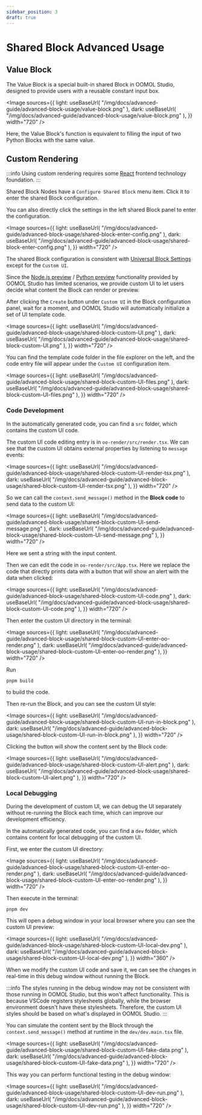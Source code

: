 ```yaml
---
sidebar_position: 3
draft: true
---
```



# Shared Block Advanced Usage

## Value Block

The Value Block is a special built-in shared Block in OOMOL Studio, designed to provide users with a reusable constant input box.

<Image
  sources={{
    light: useBaseUrl(
      "/img/docs/advanced-guide/advanced-block-usage/value-block.png"
    ),
    dark: useBaseUrl(
      "/img/docs/advanced-guide/advanced-block-usage/value-block.png"
    ),
  }}
  width="720"
/>

Here, the Value Block's function is equivalent to filling the input of two Python Blocks with the same value.

## Custom Rendering

:::info
Using custom rendering requires some [React](https://react.dev/) frontend technology foundation.
:::

Shared Block Nodes have a `Configure Shared Block` menu item. Click it to enter the shared Block configuration.

You can also directly click the settings in the left shared Block panel to enter the configuration.

<Image
  sources={{
    light: useBaseUrl(
      "/img/docs/advanced-guide/advanced-block-usage/shared-block-enter-config.png"
    ),
    dark: useBaseUrl(
      "/img/docs/advanced-guide/advanced-block-usage/shared-block-enter-config.png"
    ),
  }}
  width="720"
/>

The shared Block configuration is consistent with [Universal Block Settings](/docs/advanced-guide/block-advanced-usage/universal-block-settings) except for the `Custom UI`.

Since the [Node.js preview](/docs/workflow-engine/nodejs-sdk-api#3-contextpreview-types) / [Python preview](/docs/workflow-engine/nodejs-sdk-api#3-contextpreview-types) functionality provided by OOMOL Studio has limited scenarios, we provide custom UI to let users decide what content the Block can render or preview.

After clicking the `Create` button under `Custom UI` in the Block configuration panel, wait for a moment, and OOMOL Studio will automatically initialize a set of UI template code.

<Image
  sources={{
    light: useBaseUrl(
      "/img/docs/advanced-guide/advanced-block-usage/shared-block-custom-UI.png"
    ),
    dark: useBaseUrl(
      "/img/docs/advanced-guide/advanced-block-usage/shared-block-custom-UI.png"
    ),
  }}
  width="720"
/>

You can find the template code folder in the file explorer on the left, and the code entry file will appear under the `Custom UI` configuration item.

<Image
  sources={{
    light: useBaseUrl(
      "/img/docs/advanced-guide/advanced-block-usage/shared-block-custom-UI-files.png"
    ),
    dark: useBaseUrl(
      "/img/docs/advanced-guide/advanced-block-usage/shared-block-custom-UI-files.png"
    ),
  }}
  width="720"
/>

### Code Development

In the automatically generated code, you can find a `src` folder, which contains the custom UI code.

The custom UI code editing entry is in `oo-render/src/render.tsx`. We can see that the custom UI obtains external properties by listening to `message` events:

<Image
  sources={{
    light: useBaseUrl(
      "/img/docs/advanced-guide/advanced-block-usage/shared-block-custom-UI-render-tsx.png"
    ),
    dark: useBaseUrl(
      "/img/docs/advanced-guide/advanced-block-usage/shared-block-custom-UI-render-tsx.png"
    ),
  }}
  width="720"
/>

So we can call the `context.send_message()` method in the **Block code** to send data to the custom UI:

<Image
  sources={{
    light: useBaseUrl(
      "/img/docs/advanced-guide/advanced-block-usage/shared-block-custom-UI-send-message.png"
    ),
    dark: useBaseUrl(
      "/img/docs/advanced-guide/advanced-block-usage/shared-block-custom-UI-send-message.png"
    ),
  }}
  width="720"
/>

Here we sent a string with the input content.

Then we can edit the code in `oo-render/src/App.tsx`. Here we replace the code that directly prints data with a button that will show an alert with the data when clicked:

<Image
  sources={{
    light: useBaseUrl(
      "/img/docs/advanced-guide/advanced-block-usage/shared-block-custom-UI-code.png"
    ),
    dark: useBaseUrl(
      "/img/docs/advanced-guide/advanced-block-usage/shared-block-custom-UI-code.png"
    ),
  }}
  width="720"
/>

Then enter the custom UI directory in the terminal:

<Image
  sources={{
    light: useBaseUrl(
      "/img/docs/advanced-guide/advanced-block-usage/shared-block-custom-UI-enter-oo-render.png"
    ),
    dark: useBaseUrl(
      "/img/docs/advanced-guide/advanced-block-usage/shared-block-custom-UI-enter-oo-render.png"
    ),
  }}
  width="720"
/>

Run

```shell
pnpm build
```

to build the code.

Then re-run the Block, and you can see the custom UI style:

<Image
  sources={{
    light: useBaseUrl(
      "/img/docs/advanced-guide/advanced-block-usage/shared-block-custom-UI-run-in-block.png"
    ),
    dark: useBaseUrl(
      "/img/docs/advanced-guide/advanced-block-usage/shared-block-custom-UI-run-in-block.png"
    ),
  }}
  width="720"
/>

Clicking the button will show the content sent by the Block code:

<Image
  sources={{
    light: useBaseUrl(
      "/img/docs/advanced-guide/advanced-block-usage/shared-block-custom-UI-alert.png"
    ),
    dark: useBaseUrl(
      "/img/docs/advanced-guide/advanced-block-usage/shared-block-custom-UI-alert.png"
    ),
  }}
  width="720"
/>

### Local Debugging

During the development of custom UI, we can debug the UI separately without re-running the Block each time, which can improve our development efficiency.

In the automatically generated code, you can find a `dev` folder, which contains content for local debugging of the custom UI.

First, we enter the custom UI directory:

<Image
  sources={{
    light: useBaseUrl(
      "/img/docs/advanced-guide/advanced-block-usage/shared-block-custom-UI-enter-oo-render.png"
    ),
    dark: useBaseUrl(
      "/img/docs/advanced-guide/advanced-block-usage/shared-block-custom-UI-enter-oo-render.png"
    ),
  }}
  width="720"
/>

Then execute in the terminal:

```shell
pnpm dev
```

This will open a debug window in your local browser where you can see the custom UI preview:

<Image
  sources={{
    light: useBaseUrl(
      "/img/docs/advanced-guide/advanced-block-usage/shared-block-custom-UI-local-dev.png"
    ),
    dark: useBaseUrl(
      "/img/docs/advanced-guide/advanced-block-usage/shared-block-custom-UI-local-dev.png"
    ),
  }}
  width="360"
/>

When we modify the custom UI code and save it, we can see the changes in real-time in this debug window without running the Block.

:::info
The styles running in the debug window may not be consistent with those running in OOMOL Studio, but this won't affect functionality. This is because VSCode registers stylesheets globally, while the browser environment doesn't have these stylesheets.
Therefore, the custom UI styles should be based on what's displayed in OOMOL Studio.
:::

You can simulate the content sent by the Block through the `context.send_message()` method at runtime in the `dev/dev.main.tsx` file.

<Image
  sources={{
    light: useBaseUrl(
      "/img/docs/advanced-guide/advanced-block-usage/shared-block-custom-UI-fake-data.png"
    ),
    dark: useBaseUrl(
      "/img/docs/advanced-guide/advanced-block-usage/shared-block-custom-UI-fake-data.png"
    ),
  }}
  width="720"
/>

This way you can perform functional testing in the debug window:

<Image
  sources={{
    light: useBaseUrl(
      "/img/docs/advanced-guide/advanced-block-usage/shared-block-custom-UI-dev-run.png"
    ),
    dark: useBaseUrl(
      "/img/docs/advanced-guide/advanced-block-usage/shared-block-custom-UI-dev-run.png"
    ),
  }}
  width="720"
/>

